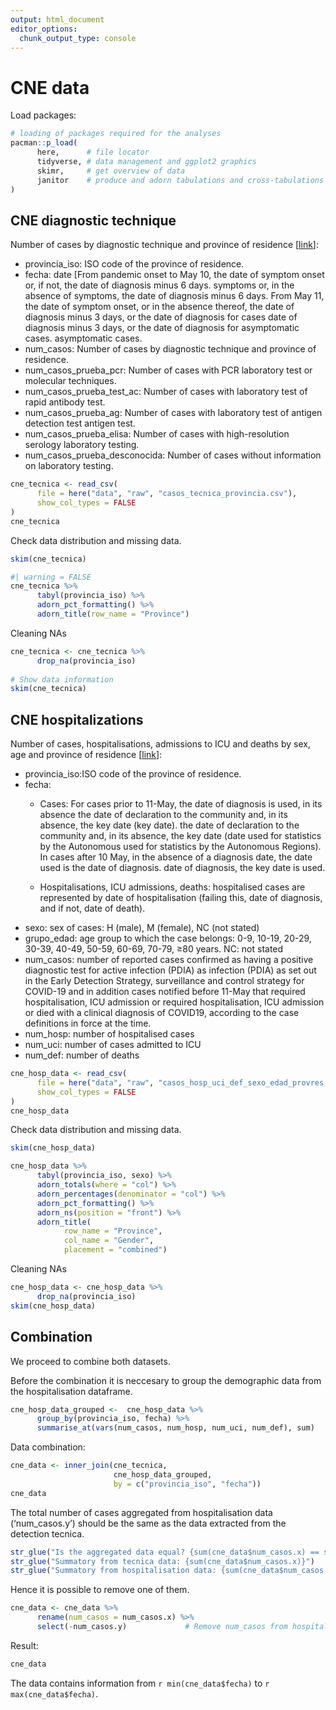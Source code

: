 ```yaml
---
output: html_document
editor_options: 
  chunk_output_type: console
---
```


# CNE data {#sec-cne}

Load packages:

```r
# loading of packages required for the analyses
pacman::p_load(
      here,      # file locator
      tidyverse, # data management and ggplot2 graphics
      skimr,     # get overview of data
      janitor    # produce and adorn tabulations and cross-tabulations
)
```

## CNE diagnostic technique

Number of cases by diagnostic technique and province of residence \[[link](https://cnecovid.isciii.es/covid19/resources/metadata_tecnica_ccaa_prov_res.pdf)\]:

-   provincia_iso: ISO code of the province of residence.
-   fecha: date \[From pandemic onset to May 10, the date of symptom onset or, if not, the date of diagnosis minus 6 days. symptoms or, in the absence of symptoms, the date of diagnosis minus 6 days. From May 11, the date of symptom onset, or in the absence thereof, the date of diagnosis minus 3 days, or the date of diagnosis for cases date of diagnosis minus 3 days, or the date of diagnosis for asymptomatic cases. asymptomatic cases.
-   num_casos: Number of cases by diagnostic technique and province of residence.
-   num_casos_prueba_pcr: Number of cases with PCR laboratory test or molecular techniques.
-   num_casos_prueba_test_ac: Number of cases with laboratory test of rapid antibody test.
-   num_casos_prueba_ag: Number of cases with laboratory test of antigen detection test antigen test.
-   num_casos_prueba_elisa: Number of cases with high-resolution serology laboratory testing.
-   num_casos_prueba_desconocida: Number of cases without information on laboratory testing.

```r
cne_tecnica <- read_csv(
      file = here("data", "raw", "casos_tecnica_provincia.csv"),
      show_col_types = FALSE
)
cne_tecnica
```

Check data distribution and missing data.

```r
skim(cne_tecnica)
```


```r
#| warning = FALSE
cne_tecnica %>%  
      tabyl(provincia_iso) %>% 
      adorn_pct_formatting() %>%
      adorn_title(row_name = "Province")
```

Cleaning NAs

```r
cne_tecnica <- cne_tecnica %>% 
      drop_na(provincia_iso)
      
# Show data information
skim(cne_tecnica)
```


## CNE hospitalizations

Number of cases, hospitalisations, admissions to ICU and deaths by sex, age and province of residence \[[link](https://cnecovid.isciii.es/covid19/resources/metadata_diag_ccaa_decl_prov_edad_sexo.pdf)\]:

-   provincia_iso:ISO code of the province of residence.
-   fecha:
    -   Cases: For cases prior to 11-May, the date of diagnosis is used, in its absence the date of declaration to the community and, in its absence, the key date (key date). the date of declaration to the community and, in its absence, the key date (date used for statistics by the Autonomous used for statistics by the Autonomous Regions). In cases after 10 May, in the absence of a diagnosis date, the date used is the date of diagnosis. date of diagnosis, the key date is used.

    -   Hospitalisations, ICU admissions, deaths: hospitalised cases are represented by date of hospitalisation (failing this, date of diagnosis, and if not, date of death).
-   sexo: sex of cases: H (male), M (female), NC (not stated)
-   grupo_edad: age group to which the case belongs: 0-9, 10-19, 20-29, 30-39, 40-49, 50-59, 60-69, 70-79, ≥80 years. NC: not stated
-   num_casos: number of reported cases confirmed as having a positive diagnostic test for active infection (PDIA) as infection (PDIA) as set out in the Early Detection Strategy, surveillance and control strategy for COVID-19 and in addition cases notified before 11-May that required hospitalisation, ICU admission or required hospitalisation, ICU admission or died with a clinical diagnosis of COVID19, according to the case definitions in force at the time.
-   num_hosp: number of hospitalised cases
-   num_uci: number of cases admitted to ICU
-   num_def: number of deaths

```r
cne_hosp_data <- read_csv(
      file = here("data", "raw", "casos_hosp_uci_def_sexo_edad_provres.csv"),
      show_col_types = FALSE
)
cne_hosp_data
```

Check data distribution and missing data.

```r
skim(cne_hosp_data)
```

```r
cne_hosp_data %>% 
      tabyl(provincia_iso, sexo) %>% 
      adorn_totals(where = "col") %>% 
      adorn_percentages(denominator = "col") %>% 
      adorn_pct_formatting() %>% 
      adorn_ns(position = "front") %>% 
      adorn_title(
            row_name = "Province",
            col_name = "Gender",
            placement = "combined")
```

Cleaning NAs

```r
cne_hosp_data <- cne_hosp_data %>% 
      drop_na(provincia_iso)
skim(cne_hosp_data)
```

## Combination

We proceed to combine both datasets.

Before the combination it is neccesary to group the demographic data from the hospitalisation dataframe.

```r
cne_hosp_data_grouped <-  cne_hosp_data %>% 
      group_by(provincia_iso, fecha) %>% 
      summarise_at(vars(num_casos, num_hosp, num_uci, num_def), sum)
```

Data combination:

```r
cne_data <- inner_join(cne_tecnica, 
                       cne_hosp_data_grouped, 
                       by = c("provincia_iso", "fecha"))
cne_data
```

The total number of cases aggregated from hospitalisation data ('num_casos.y') should be the same as the data extracted from the detection tecnica.

```r
str_glue("Is the aggregated data equal? {sum(cne_data$num_casos.x) == sum(cne_data$num_casos.y)}")
str_glue("Summatory from tecnica data: {sum(cne_data$num_casos.x)}")
str_glue("Summatory from hospitalisation data: {sum(cne_data$num_casos.y)}")
```

Hence it is possible to remove one of them.

```r
cne_data <- cne_data %>% 
      rename(num_casos = num_casos.x) %>% 
      select(-num_casos.y)             # Remove num_casos from hospitalisation data)
```

Result:

```r
cne_data
```

The data contains information from `r min(cne_data$fecha)` to `r max(cne_data$fecha)`.
